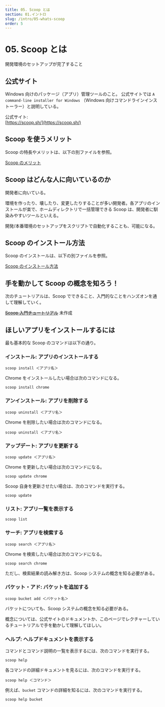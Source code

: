 ```yaml
---
title: 05. Scoop とは 
section: 01.イントロ
slug: /intro/05-whats-scoop
order: 5
---
```


# 05. Scoop とは 

<p class="goal">
  開発環境のセットアップが完了すること
</p>

## 公式サイト

Windows 向けのパッケージ（アプリ）管理ツールのこと。
公式サイトでは `A command-line installer for Windows` （Windows 向けコマンドラインインストーラー）と説明している。

公式サイト:  
[https://scoop.sh/](https://scoop.sh/)

## Scoop を使うメリット

Scoop の特長やメリットは、以下の別ファイルを参照。

[Scoop のメリット](./05-merit-of-scoop)

## Scoop はどんな人に向いているのか

開発者に向いている。

環境を作ったり、壊したり、変更したりすることが多い開発者。各アプリのインストールが楽で、ホームディレクトリで一括管理できる Scoop は、開発者に馴染みやすいツールといえる。

開発/本番環境のセットアップをスクリプトで自動化することも、可能になる。

## Scoop のインストール方法

Scoop のインストールは、以下の別ファイルを参照。

[Scoop のインストール方法](./07-how-to-install-scoop)

## 手を動かして Scoop の概念を知ろう！

次のチュートリアルは、Scoop でできること、入門的なことをハンズオンを通して理解していく。

~~[Scoop 入門チュートリアル](./03.scoop_beginners_tutotial.md)~~ 未作成

## ほしいアプリをインストールするには

最も基本的な Scoop のコマンドは以下の通り。

### インストール: アプリのインストールする

```console
scoop install ＜アプリ名＞
```

Chrome をインストールしたい場合は次のコマンドになる。

```
scoop install chrome
```

### アンインストール: アプリを削除する

```console
scoop uninstall ＜アプリ名＞
```

Chrome を削除したい場合は次のコマンドになる。

```
scoop uninstall ＜アプリ名＞
```

### アップデート: アプリを更新する

```console
scoop update ＜アプリ名＞
```

Chrome を更新したい場合は次のコマンドになる。

```
scoop update chrome
```

Scoop 自身を更新させたい場合は、次のコマンドを実行する。

```console
scoop update
```

### リスト: アプリ一覧を表示する

```console
scoop list
```

### サーチ: アプリを検索する

```console
scoop search ＜アプリ名＞
```

Chrome を検索したい場合は次のコマンドになる。

```
scoop search chrome
```

ただし、検索結果の読み解き方は、Scoop システムの概念を知る必要がある。

### バケット・アド: バケットを追加する

```console
scoop bucket add ＜バケット名＞
```

バケットについても、Scoop システムの概念を知る必要がある。

概念については、公式サイトのドキュメントか、このページでレクチャーしているチュートリアルで手を動かして理解してほしい。

### ヘルプ: ヘルプドキュメントを表示する

コマンドとコマンド説明の一覧を表示するには、次のコマンドを実行する。

```console
scoop help
```

各コマンドの詳細ドキュメントを見るには、次のコマンドを実行する。

```console
scoop help ＜コマンド＞
```

例えば、`bucket` コマンドの詳細を知るには、次のコマンドを実行する。

```
scoop help bucket
```
